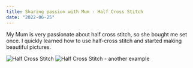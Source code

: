 ```yaml
---
title: Sharing passion with Mum - Half Cross Stitch
date: "2022-06-25"
---
```


My Mum is very passionate about half cross stitch, so she bought me set once.
I quickly learned how to use half-cross stitch and started making beautiful pictures.

![Half Cross Stitch](../src/images/half-cross-stitch_1.jpg)
![Half Cross Stitch - another example](../src/images/half-cross-stitch_2.jpg)